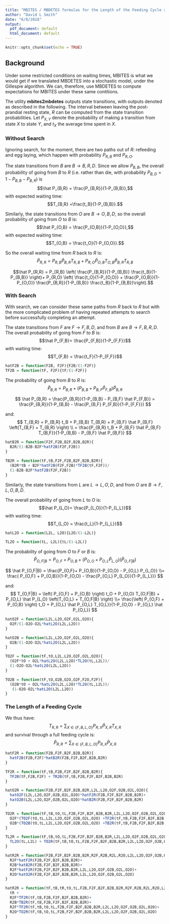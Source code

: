 ```yaml
---
title: "MBITES / MBDETES formulas for the Length of the Feeding Cycle and Survival through one Feeding Cycle"
author: "David L Smith"
date: "6/8/2018"
output:
  pdf_document: default
  html_document: default
---
```


```r
knitr::opts_chunk$set(echo = TRUE)
```

## Background

Under some restricted conditions on waiting times, MBITES is what we would get if we translated MBDETES into a stochastic model, under the Gillespie algorithm. We can, therefore, use MBDETES to compute expectations for MBITES under these same contitions. 

The utility **mbites2mbdetes** outputs state transitions, with outputs denoted as described in the following. The interval between leaving the post-prandial resting state, $R$ can be computed from the state transition probabilities. Let $P_{X,Y}$ denote the probability of making a transition from state $X$ to state $Y$, and $t_{X}$ the average time spent in $X$. 

### Without Search 

Ignoring search, for the moment, there are two paths out of $R$: refeeding and egg laying, which happen with probability $P_{R,B}$ and $P_{R,O}$. 

The state transitions from $B$ are $B\rightarrow {B,R,D}$. Since we allow $P_{B,B}$, the overall probability of going from $B$ to $R$ (i.e. rather than die, with probability $P_{B,D} = 1-P_{B,B}-P_{B,R}$) is 
$$\hat P_{B,R} = \frac{P_{B,R}}{1-P_{B,B}},$$
with expected waiting time: 
$$T_{B,R} =\frac{t_B}{1-P_{B,B}}.$$

Similarly, the state transitions from $O$ are $B\rightarrow {O,B,D}$, so the overall probability of going from $O$ to $B$ is: 
$$\hat P_{O,B} = \frac{P_{O,B}}{1-P_{O,O}},$$ 
with expected waiting time: $$T_{O,B} = \frac{t_O}{1-P_{O,O}}.$$

So the overall waiting time from $R$ back to $R$ is:
$$\hat P_{R,R} = P_{R,B} \hat P_{B,R} T_{R,B} + P_{R,O} \hat P_{O,B} T_{O,B} \hat P_{B,R} T_{R,B}$$

$$\hat P_{R,R} = P_{R,B}  \left( \frac{P_{B,R}}{1-P_{B,B}} \frac{t_B}{1-P_{B,B}} \right)+ P_{R,O} \left( \frac{t_O}{1-P_{O,O}} + \frac{P_{O,B}}{1-P_{O,O}} \frac{P_{B,R}}{1-P_{B,B}} \frac{t_B}{1-P_{B,B}}\right).$$  

### With Search

With search, we can consider these same paths from $R$ back to $R$ but with the more complicated problem of having repeated attempts to search before successfully completing an attempt. 

The state transitions from $F$ are  $F\rightarrow {F,B,D}$, and from $B$ are $B\rightarrow {F,B,R,D}$. The overall probability of going from $F$ to $B$ is: 
$$\hat P_{F,B}= \frac{P_{F,B}}{1-P_{F,F}}$$
with waiting time: 
$$T_{F,B} = \frac{t_F}{1-P_{F,F}}$$ 
```r
hatF2B = function(F2B, F2F){F2B/(1-F2F)}
TF2B = function(tF, F2F){tF/(1-F2F)}
```

The probability of going from $B$ to $R$ is: 
$$\hat P_{B,R} = P_{B,R} + \left(P_{B,B} + P_{B,F} \hat P_{F,B} \right) \hat P_{B,R}$$

$$ \hat P_{B,R} = \frac{P_{B,R}}{1-P_{B,B} - P_{B,F} \hat P_{F,B}} = \frac{P_{B,R}}{1-P_{B,B} - \frac{P_{B,F} P_{F,B}}{1-P_{F,F}}} $$

and: 
$$ T_{B,R} = P_{B,R} t_B + P_{B,B} T_{B,R} + P_{B,F} \hat P_{B,F} \left(T_{B,F} +  T_{B,R} \right) \\ = \frac{P_{B,R}  t_B + P_{B,F} \hat P_{B,F} T_{B,F}}{1-P_{B,B} - P_{B,F} \hat P_{B,F}} 
$$

```r
hatB2R = function(F2F,F2B,B2F,B2B,B2R){
  B2R/(1-B2B-B2F*hatF2B(F2F,F2B))
}

TB2R = function(tF,tB,F2F,F2B,B2F,B2B,B2R){
  (B2R*tB + B2F*hatF2B(F2F,F2B)*TF2B(tF,F2F))/
  (1-B2B-B2F*hatF2B(F2F,F2B))
}
```

Similarly, the state transitions from $L$ are  $L \rightarrow {L,O,D}$, and from $O$ are $B\rightarrow {F,L,O,B,D}$.

The overall probability of going from $L$ to $O$ is:
$$\hat P_{L,O}= \frac{P_{L,O}}{1-P_{L,L}}$$
with waiting time: 
$$T_{L,O} = \frac{t_L}{1-P_{L,L}}$$

```r
hatL2O = function(L2L, L2O){L2O/(1-L2L)}

TL2O = function(tL, L2L){tL/(1-L2L)}
```

The probability of going from $O$ to $F$ or $B$ is:
$$\hat P_{O,F|B} = P_{O,F} + P_{O,B} + \left(P_{O,O} + P_{O,L} \hat P_{L,O} \right) \left( \hat P_{O,F|B} \right)$$



$$ \hat P_{O,F|B} = \frac{P_{O,F}+ P_{O,B}}{1-P_{O,O} - P_{O,L} P_{L,O}} \\= \frac{ P_{O,F} + P_{O,B}}{1-P_{O,O} -  \frac{P_{O,L} P_{L,O}}{1-P_{L,L}}} $$

and: 
$$ T_{O,F|B} = \left( P_{O,F} + P_{O,B} \right) t_O + P_{O,O} T_{O,F|B} + P_{O,L} \hat P_{L,O} \left(T_{O,L} + T_{O,F|B} \right)
\\= \frac{\left( P_{O,F} + P_{O,B} \right) t_O + P_{O,L} \hat P_{O,L} T_{O,L}}{1-P_{O,O} - P_{O,L} \hat P_{O,L}}
$$

```r
hatO2F = function(L2L,L2O,O2F,O2L,O2O){
  O2F/(1-O2O-O2L*hatL2O(L2L,L2O))
}

hatO2B = function(L2L,L2O,O2F,O2L,O2O){
  O2B/(1-O2O-O2L*hatL2O(L2L,L2O))
}

TO2F = function(tF,tO,L2L,L2O,O2F,O2L,O2O){
  (O2F*tO + O2L*hatL2O(L2L,L2O)*TL2O(tL,L2L))/
  (1-O2O-O2L*hatL2O(L2L,L2O))
}

TO2B = function(tF,tO,O2B,O2O,O2F,F2O,F2F){
  (O2B*tO + O2L*hatL2O(L2L,L2O)*TL2O(tL,L2L))/
   (1-O2O-O2L*hatL2O(L2L,L2O))
}
```

### The Length of a Feeding Cycle

We thus have: 
$$T_{R,R} = \sum_{X \in \left\{F,B,L,O\right\}} P_{R,X} \hat P_{X,R} T_{X,R} $$
and survival through a full feeding cycle is: 
$$\hat P_{R,R} = \sum_{X \in \left\{F,B,L,O\right\}} P_{R,X} \hat P_{X,R}$$

```r

hatF2R = function(F2B,F2F,B2F,B2B,B2R){
  hatF2B(F2B,F2F)*hatB2R(F2B,F2F,B2F,B2B,B2R)
} 

TF2R = function(tF,tB,F2B,F2F,B2F,B2B,B2R){
  TF2B(tF,F2B,F2F) + TR2B(tF,tB,F2B,F2F,B2F,B2B,B2R)
}

hatO2R = function(F2B,F2F,B2F,B2B,B2R,L2L,L2O,O2F,O2B,O2L,O2O){
  hatO2F(L2L,L2O,O2F,O2B,O2L,O2O)*hatF2R(F2B,F2F,B2F,B2B,B2R)+ 
  hatO2B(L2L,L2O,O2F,O2B,O2L,O2O)*hatB2R(F2B,F2F,B2F,B2B,B2R)
}

TO2R = function(tF,tB,tO,tL,F2B,F2F,B2F,B2B,B2R,L2L,L2O,O2F,O2B,O2L,O2O){
  O2F*(TO2F(tO,tL,L2L,L2O,O2F,O2B,O2L,O2O) +TF2R(tF,tB,F2B,F2F,B2F,B2B,B2R)) 
  O2B*(TO2B(tO,tL,L2L,L2O,O2F,O2B,O2L,O2O) +TB2R(tF,tB,F2B,F2F,B2F,B2B,B2R))
}

TL2R = function(tF,tB,tO,tL,F2B,F2F,B2F,B2B,B2R,L2L,L2O,O2F,O2B,O2L,O2O){
  TL2O(tL,L2L) + TO2R(tF,tB,tO,tL,F2B,F2F,B2F,B2B,B2R,L2L,L2O,O2F,O2B,O2L,O2O)
}

hatR2R = function(F2B,F2F,B2F,B2B,B2R,R2F,R2B,R2L,R2O,L2L,L2O,O2F,O2B,O2L,O2O){
  R2F*hatF2R(F2B,F2F,B2F,B2B,B2R)+
  R2B*hatB2R(F2B,F2F,B2F,B2B,B2R)+
  R2F*hatF2R(F2B,F2F,B2F,B2B,B2R,L2L,L2O,O2F,O2B,O2L,O2O)+
  R2O*hatO2R(F2B,F2F,B2F,B2B,B2R,L2L,L2O,O2F,O2B,O2L,O2O)
}

hatR2R = function(tF,tB,tR,tO,tL,F2B,F2F,B2F,B2B,B2R,R2F,R2B,R2L,R2O,L2L,L2O,O2F,O2B,O2L,O2O){
  tR + 
  R2F*TF2R(tF,tB,F2B,F2F,B2F,B2B,B2R)+
  R2B*TB2R(tF,tB,F2B,F2F,B2F,B2B,B2R)+
  R2F*TF2R(tF,tB,tO,tL,F2B,F2F,B2F,B2B,B2R,L2L,L2O,O2F,O2B,O2L,O2O)+
  R2O*TO2R(tF,tB,tO,tL,F2B,F2F,B2F,B2B,B2R,L2L,L2O,O2F,O2B,O2L,O2O)
}
```


